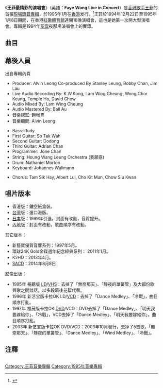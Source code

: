 {{Album infobox | <!-- See Wikipedia:WikiProject_Albums -->
|  Name        = 王菲最精彩的演唱會
|  Type        = 現場
|  Artist      = [[王菲|王菲]]
|  Cover       = 王菲 王菲最精彩的演唱會.jpg
|  Released    = 1995年1月
|  Recorded    = 1994年12月25日<br />[[紅磡體育館|紅磡體育館]]
|  Genre       = [[粵語流行音樂|粵語流行音樂]]、[[國語流行音樂|國語流行音樂]]
|  Length      = 
|  Label       = [[新藝寶|新藝寶]]
|  Number      =
|  Producer    = [[梁榮駿|梁榮駿]]<br />[[梁飛翔|Stanley Leung]]、Bobby Chan、Jim Lau（Co-produced）
|  Last album  = [[討好自己|討好自己]] <br />(1994年)
|  This album  = 王菲最精彩的演唱會 <br />(1995年)
|  Next album  = [[菲靡靡之音|菲靡靡之音]] <br />(1995年)
}}

《'''王菲最精彩的演唱會'''》（英語：'''Faye Wong Live in Concert'''）是[[香港|香港]][[歌手|歌手]][[王菲|王菲]]的首張[[現場專輯|現場錄音專輯]]，於1995年1月在[[香港|香港]]发行。<ref>{{Cite web |url=https://itunes.apple.com/hk/album/15%E9%80%B1%E5%B9%B4%E7%8E%8B%E8%8F%B2%E6%9C%80%E7%B2%BE%E5%BD%A9%E7%9A%84%E6%BC%94%E5%94%B1%E6%9C%83/418342240 |title=存档副本 |accessdate=2018-10-28 |archive-date=2018-10-29 |archive-url=https://web.archive.org/web/20181029073012/https://itunes.apple.com/hk/album/15%E9%80%B1%E5%B9%B4%E7%8E%8B%E8%8F%B2%E6%9C%80%E7%B2%BE%E5%BD%A9%E7%9A%84%E6%BC%94%E5%94%B1%E6%9C%83/418342240 |dead-url=no }}</ref>王菲於1994年12月22日至1995年1月8日期間，在香港[[紅磡體育館|紅磡體育館]]連開18晚演唱會，這也是她第一次開大型演唱會。專輯是1994年[[聖誕|聖誕]]夜那場演唱會上的實錄。

== 曲目 ==
{{Tracklist
| collapsed = 
| headline  = Disc 1
| music_credits = yes
| lyrics_credits = yes
| arranger_credits = no 
| longnote_column = no
| extra_column =

| title1 = [[夢遊_(單曲)|夢遊]]
| note1 = 
| music1 = [[C.Y._Kong|C.Y. Kong]]
| lyrics1 = [[林夕|林夕]]
| arranger1 = 
| longnote1 =
| extra1 = 
| length1 = 4:23

| title2 = [[夢中人_(單曲)|夢中人]]
| note2 = 
| music2 = Dolores O'Riordan、Noel Hogan
| lyrics2 = [[周禮茂|周禮茂]]
| arranger2 = 
| longnote2 =
| extra2 = 
| length2 = 3:47

| title3 = 多得他
| note3 = 
| music3 = L.A. Reid、Babyface、Daryl Simmons
| lyrics3 = 林夕
| arranger3 = 
| longnote3 = 
| extra3 = 
| length3 = 4:58

| title4 = 無奈那天
| note4 = 
| music4 = EPO
| lyrics4 = 林夕
| arranger4 = 
| longnote4 = 
| extra4 = 
| length4 = 3:45

| title5 = 靜夜的單簧管
| note5 = 
| music5 = [[倫永亮|倫永亮]]
| lyrics5 = 周禮茂
| arranger5 = 
| longnote5 = 
| extra5 = 
| length5 = 4:16

| title6 = Dance Medley: Miss You Night & Day／Summer of Love／又繼續等／Everything／不再兒嬉
| music6 = Babyface、Darnell Bristol、Sid Johnson、Helen Hoffner、Simon Burton、Deke Richards、Gardner Cole、James Newton Howard、C.Y. Kong
| lyrics6 = 周禮茂、[[林振強|林振強]]
| arranger6 = 
| longnote6 = 
| extra6 = 
| length6 = 9:14

| title7 = 從明日開始
| note7 = 
| music7 = Ben Watt
| lyrics7 = 林夕
| arranger7 = 
| longnote7 = 
| extra7 = 
| length7 = 4:30

| title8 = 明天我要嫁給你
| note8 = 
| music8 = 周華健
| lyrics8 = [[周華健|周華健]]
| arranger8 = 
| longnote8 = 
| extra8 = 
| length8 = 4:58

| title9 = 天與地／用心良苦
| note9 = 
| music9 = [[張宇|張宇]]
| lyrics9 = 林振強、十一郎
| arranger9 = 
| longnote9 =
| extra9 = 
| length9 = 4:31

| title10 = Wind Medley: 如風／季候風／有一天我會／浪漫風暴／Kisses In the Wind
| music10 = 張宇、[[陳小霞|陳小霞]]、Wayne Hammer、Jeff Slater、[[杜自持|杜自持]]
| lyrics10 = 林振強、[[潘源良|潘源良]]、楊立德、周禮茂、梁榮駿
| arranger10 = 
| longnote10 =
| extra10 = 
| length10 = 12:52

| title11 = 流非飛
| note11 = 
| music11 = C.Y. Kong
| lyrics11 = [[軟硬天師|莫可欣、郭可盈]] <!--軟硬天師以「莫可欣、郭可盈」名義填詞-->
| arranger11 = 
| longnote11 =
| extra11 = 
| length11 = 3:56

| title12 = 愛與痛的邊緣
| note21 = 
| music12 = 黃卓穎
| lyrics12 = 潘源良
| arranger12 = 
| longnote12 = 
| extra12 = 
| length12 = 6:03
}}

{{Tracklist
| collapsed = 
| headline  = Disc 2
| music_credits = yes
| lyrics_credits = yes
| arranger_credits = no 
| longnote_column = no
| extra_column =

| title1 = 知己知彼
| note1 = 
| music1 = Elisabeth Fraser、Robin Guthrie、Simon Raymonde
| lyrics1 = 林夕
| arranger1 = 
| longnote1 = 
| extra1 = 
| length1 = 3:48

| title2 = 胡思亂想
| note2 = 
| music2 = Elisabeth Fraser、Robin Guthrie、Simon Raymonde
| lyrics2 = 林夕
| arranger2 = 
| longnote2 = 
| extra2 = 
| length2 = 4:10

| title3 = 誓言
| note3 = 
| music3 = 王菲、[[竇唯|竇唯]]
| lyrics3 = [[王菲|王菲]]
| arranger3 = 
| longnote3 = 
| extra3 = 
| length3 = 4:15

| title4 = Prelude of 誘惑我／誘惑我
| note4 = 
| music4 = [[劉以達|劉以達]]
| lyrics4 = 周耀輝
| arranger4 = 
| longnote4 = 
| extra4 = 
| length4 = 5:21

| title5 = 棋子
| note5 = 
| music5 = 楊明煌
| lyrics5 = 潘麗玉
| arranger5 = 
| longnote5 = 
| extra5 = 
| length5 = 4:48

| title6 = 執迷不悔
| note6 = 
| music6 = [[袁惟仁|袁惟仁]]
| lyrics6 = [[陳少琪|陳少琪]]
| arranger6 = 
| longnote6 =
| extra6 = 
| length6 = 5:02

| title7 = 容易受傷的女人
| note7 = 
| music7 = [[中島美雪|中島美雪]]
| lyrics7 = 潘源良
| arranger7 = 
| longnote7 =
| extra7 = 
| length7 = 8:56

| title8 = 冷戰
| note8 = 
| music8 = Tori Amos
| lyrics8 = 林夕
| arranger8 = 
| longnote8 =
| extra8 = 
| length8 = 4:32

| title9 = 千言萬語
| note9 = 
| music9 = 古月
| lyrics9 = 爾英
| arranger9 = 
| longnote9 =
| extra9 = 
| length9 = 3:21

| title10 = 出路
| note10 = 
| music10 = 王菲
| lyrics10 = 王菲
| arranger10 = 
| longnote10 =
| extra10 = 
| length10 = 4:25

| title11 = 我願意
| note11 = 
| music11 = 黃國倫
| lyrics11 = 姚謙
| arranger11 = 
| longnote11 =
| extra11 = 
| length11 = 7:29
}}

==幕後人員==
出自專輯內頁

*Producer: Alvin Leong  Co-produced By Stanley Leung, Bobby Chan, Jim Lau
*Live Audio Recording By: K.W.Kong, Lam Wing Cheung, Wong Chor Keung, Temple Ho, David Chow
*Audio Mixed By: Lam Wing Cheung
*Audio Mastered By: Ball Au
*音樂總監: 趙增熹
*音樂顧問: Alvin Leong

*Bass: Rudy
*First Guitar: So Tak Wah
*Second Guitar: Dodong
*Third Guitar: Adrian Chan
*Programmer: Jone Chan
*String: Houng Wang Leung Orchestra (我願意)
*Drum: Nathaniel Morton
*Keyboard: Johannes Wallmann

*Chorus: Tam Sik Hay, Albert Lui, Cho Kit Mun, Chow Siu Kwan

== 唱片版本 ==
*香港版：鏤空紙盒裝。
*[[台灣|台灣]]版：進口港版。
*[[日本|日本]]版：1999年引進，封面有改動，音質提升。
*[[內地|內地]]版：封面有改動，歌曲順序有改動。
其它版本：
*新藝寶優質音響系列：1997年5月。
*環球24K Gold金碟週年紀念經典系列： 2011年1月。
*K2HD：2013年4月。
*[[SACD|SACD]]：2014年8月8日
影像出版：
*1995年 視聽版 [[LD|LD]]/[[VHS|VHS]]：去掉了「無奈那天」、「靜夜的單簧管」及大部份歌與歌之間談話，以多段幕後花絮代替。
*1996年 新艺宝版卡拉OK LD/[[VCD|VCD]]：去掉了「Dance Medley」、「冷戰」，曲目順序打亂。
*1997年 福茂版卡拉OK [[DVD|DVD]]/VCD：DVD去掉了「Dance Medley」、「明天我要嫁給你」、「冷戰」，VCD去掉了「Dance Medley」、「明天我要嫁給你」，曲目順序打亂。
*2003年 新艺宝版卡拉OK DVD/VCD：2003年10月發行，去掉了5首歌，「無奈那天」、「靜夜的單簧管」、「Dance Medley」、「Wind Medley」、「冷戰」。

==注釋==
<div class="references-small" style="-moz-column-count:2; column-count:2;">
<references />
</div>

{{王菲}}
{{香港跨年紅館演唱會}}
[[Category:王菲音樂專輯|Category:王菲音樂專輯]]
[[Category:1995年音樂專輯|Category:1995年音樂專輯]]